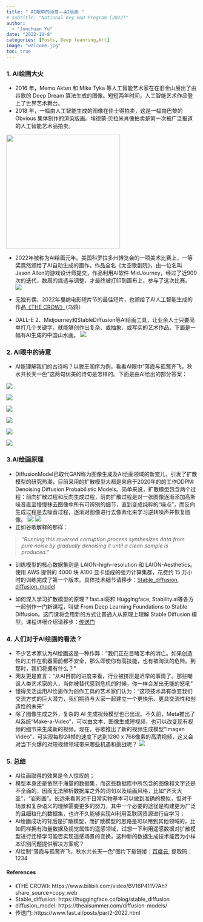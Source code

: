 ```yaml
---
title: " AI眼中的诗意——AI绘画 "
# subtitle: "National Key R&D Program (2022)"
author: 
  - "Junchuan Yu"
date: "2022-10-8"
categories: [Posts, Deep leanring,Art]
image: "welcome.jpg"
toc: true
---
```



### 1. AI绘画大火  


  * 2016 年，Memo Akten 和 Mike Tyka 等人工智能艺术家在在旧金山展出了由谷歌的 Deep Dream 算法生成的图像。短短两年时间，人工智能艺术作品登上了世界艺术舞台。
  * 2018 年，一幅由人工智能生成的图像在佳士得拍卖，这是一幅由巴黎的 Obvious 集体制作的渲染版画。埃德蒙·贝拉米肖像拍卖是第一次被广泛报道的人工智能艺术品拍卖。

<!-- <div align=center>
<img src="https://dunazo.oss-cn-beijing.aliyuncs.com/AI-generated-Portrait-of-Edmond-de-Belamy-Christies-Auction-1.jpg" width="100%" />
</div> -->
![](https://dunazo.oss-cn-beijing.aliyuncs.com/AI-generated-Portrait-of-Edmond-de-Belamy-Christies-Auction-1.jpg){fig-align="center" width="300"}


  * 2022年被称为AI绘画元年。美国科罗拉多州博览会的一项美术比赛上，一等奖竟然颁给了AI自动生成的画作。作品全名《太空歌剧院》，由一位名叫Jason Allen的游戏设计师提交，作品利用AI软件 MidJourney，经过了近900次的迭代，数周的挑选与调整，才最终被打印到画布上，参与了这次比赛。
 ![](https://dunazo.oss-cn-beijing.aliyuncs.com/未标题-1.jpg)

  * 无独有偶，2022年戛纳电影短片节的最佳短片，也颁给了AI人工智能生成的作品[《THE CROW》](https://www.bilibili.com/video/BV16P411V7Ah?share_source=copy_web)（乌鸦）
  * DALL-E 2、Midjourney和StableDiffusion等AI绘画工具，让业余人士只要简单打几个关键字，就能够创作出复杂、或抽象、或写实的艺术作品。下面是一幅有AI生成的中国山水画。
 ![](https://dunazo.oss-cn-beijing.aliyuncs.com/00019-100_k_lms_2166082128_0.00.png)
 
### 2. AI眼中的诗意

  * AI能理解我们的古诗吗？以滕王阁序为例，看看AI眼中“落霞与孤鹜齐飞，秋水共长天一色”这两句优美的诗句是怎样的。下面是由AI给出的部分答案：

![](https://dunazo.oss-cn-beijing.aliyuncs.com/00124-100_k_lms_3488705210_0.00.png)

![](https://dunazo.oss-cn-beijing.aliyuncs.com/00004-100_k_lms_193703582_0.00.png)

![](https://dunazo.oss-cn-beijing.aliyuncs.com/00019-100_k_lms_193703597_0.00.png)

![](https://dunazo.oss-cn-beijing.aliyuncs.com/00015-100_k_lms_193703593_0.00.png)

![](https://dunazo.oss-cn-beijing.aliyuncs.com/00006-100_k_lms_193703584_0.00.png)

![](https://dunazo.oss-cn-beijing.aliyuncs.com/00016-100_k_lms_193703594_0.00.png)

### 3.AI绘画原理

  * DiffusionModel已取代GAN称为图像生成及AI绘画领域的新宠儿，引发了扩散模型的研究热潮，目前采用的扩散模型大都是来自于2020年的的工作DDPM: Denoising Diffusion Probabilistic Models。简单来说，扩散模型包含两个过程：前向扩散过程和反向生成过程，前向扩散过程是对一张图像逐渐添加高斯噪音直至慢慢抹去图像中所有可辨别的细节，直到变成纯粹的“噪点”，而反向生成过程是去噪音过程，逐渐对图像进行去像素化来学习逆转噪声并恢复图像。
  ![](https://dunazo.oss-cn-beijing.aliyuncs.com/Fbd0tbTVQAEzxiD.png)
![](https://dunazo.oss-cn-beijing.aliyuncs.com/0_skKuTLsmFFyoESZ2.png)
* 正如谷歌解释的那样：

> *“Running this reversed corruption process synthesizes data from pure noise by gradually denoising it until a clean sample is produced.”*

  * 训练模型的核心数据集则是 LAION-high-resolution 和 LAION-Aesthetics。使用 AWS 提供的 4000 块 A100 显卡组成的强力计算集群，花费约 15 万小时的训练完成了第一个版本。具体技术细节请移步：[Stable_diffusion](https://huggingface.co/blog/stable_diffusion), [diffusion_model](https://theaisummer.com/diffusion-models/)

 * 如何深入学习扩散模型的原理？fast.ai将和 Huggingface, Stability.ai等各方一起创作一门新课程，叫做 From Deep Learning Foundations to Stable Diffusion。这门课将会用新的方式让普通人从原理上理解 Stable Diffusion 模型。课程详细介绍请移步：[传送门](https://www.fast.ai/posts/part2-2022.html)

### 4. 人们对于AI绘画的看法？

* 不少艺术家认为AI绘画这是一种作弊：“我们正在目睹艺术的消亡。如果创造性的工作在机器面前都不安全，那么即使你有高技能，也有被淘汰的危险。到那时，我们将拥有什么？”
* 网友更是直言：“从AI目前的进度来看，行业被挤压是迟早的事情了。那些嘲讽人类艺术家的人，当你被替代感到危机的时候，你一样会发出无能的怒吼”
* 懂得灵活运用AI绘画作为创作工具的艺术家们认为：“这项技术具有改变我们交流方式的巨大潜力，我们期待与大家一起建立一个更快乐、更具交流性和创造性的未来”
* 除了图像生成之外，复杂的 AI 生成视频模型也已出现。不久前，Meta推出了AI系统“Make-a-Video”，可以由文本、图像生成短视频，也可以改变现有视频的细节来生成新的视频。现在，谷歌推出了新的视频生成模型“Imagen Video”，可实现每秒24帧的速度下达到1280 x 768像素的高清视频，这又会对当下火爆的对短视频领域带来哪些机遇和挑战呢？
  ![](https://dunazo.oss-cn-beijing.aliyuncs.com/95e190b7ly1h6wrpiapm7g20jg09wnph.gif)

### 5. 总结
* AI绘画取得的效果是令人惊叹的；
* 模型本身还是依然于海量的数据集，而这些数据库中所包含的图像和文字还是不全面的，因而无法解析数据库之外的词句以及绘画风格，比如“齐天大圣”，“岩彩画”。长远来看其对于日常实物基本可以做到准确的模拟，但对于场景和复杂语义的理解需要更多的努力，其中一个必要的途径是构建更为广泛的且细粒化的数据集，也许不久能够实现AI利用互联网资源进行自学习；
* Ai绘画成功的背后是扩散模型，而扩散模型的思路是可以用到其他领域的，比如同样拥有海量数据及视觉属性的遥感领域，试想一下利用遥感数据对扩散模型进行迁移学习能否实现遥感场景的变换，这种新的数据生成技术能否为小样本识别问题提供解决方案呢？
* AI绘制“落霞与孤鹜齐飞，秋水共长天一色”图片下载链接：[百度云](https://pan.baidu.com/s/1J5YPgIPcU2GEXKdIdQIzOg), 提取码：1234 

#### References
* 《THE CROW》: https://www.bilibili.com/video/BV16P411V7Ah?share_source=copy_web
* Stable_diffusion: https://huggingface.co/blog/stable_diffusion
* diffusion_model: https://theaisummer.com/diffusion-models/
* 传送门: https://www.fast.ai/posts/part2-2022.html




